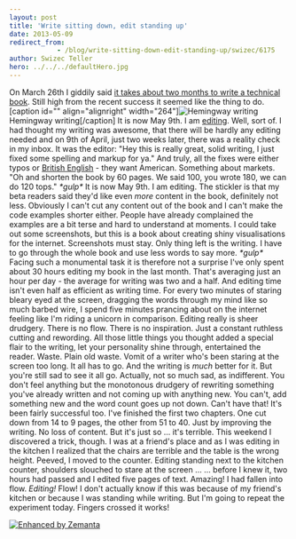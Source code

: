 ```yaml
---
layout: post
title: 'Write sitting down, edit standing up'
date: 2013-05-09
redirect_from: 
            - /blog/write-sitting-down-edit-standing-up/swizec/6175
author: Swizec Teller
hero: ../../../defaultHero.jpg
---
```

On March 26th I giddily said [it takes about two months to write a technical book](http://swizec.com/blog/it-takes-about-two-months-to-write-a-technical-book/swizec/6076). Still high from the recent success it seemed like the thing to do. \[caption id="" align="alignright" width="264"]![Hemingway writing](http://images.elephantjournal.com/wp-content/uploads/2010/04/Picture-359.png "Hemingway writing") Hemingway writing\[/caption] It is now May 9th. I am [editing](http://en.wikipedia.org/wiki/Film_editing "Film editing"). Well, sort of. I had thought my writing was awesome, that there will be hardly any editing needed and on 9th of April, just two weeks later, there was a reality check in my inbox. It was the editor: "Hey this is really great, solid writing, I just fixed some spelling and markup for ya." And truly, all the fixes were either typos or [British English](http://en.wikipedia.org/wiki/British_English "British English") - they want American. Something about markets. "Oh and shorten the book by 60 pages. We said 100, you wrote 180, we can do 120 tops." _\*gulp\*_ It is now May 9th. I am editing. The stickler is that my beta readers said they'd like even _more_ content in the book, definitely not less. Obviously I can't cut any content out of the book and I can't make the code examples shorter either. People have already complained the examples are a bit terse and hard to understand at moments. I could take out some screenshots, but this is a book about creating shiny visualisations for the internet. Screenshots must stay. Only thing left is the writing. I have to go through the whole book and use less words to say more. _\*gulp\*_ Facing such a monumental task it is therefore not a surprise I've only spent about 30 hours editing my book in the last month. That's averaging just an hour per day - the average for writing was two and a half. And editing time isn't even half as efficient as writing time. For every two minutes of staring bleary eyed at the screen, dragging the words through my mind like so much barbed wire, I spend five minutes prancing about on the internet feeling like I'm riding a unicorn in comparison. Editing really is sheer drudgery. There is no flow. There is no inspiration. Just a constant ruthless cutting and rewording. All those little things you thought added a special flair to the writing, let your personality shine through, entertained the reader. Waste. Plain old waste. Vomit of a writer who's been staring at the screen too long. It all has to go. And the writing is _much_ better for it. But you're still sad to see it all go. Actually, not so much sad, as indifferent. You don't feel anything but the monotonous drudgery of rewriting something you've already written and not coming up with anything new. You can't, add something new and the word count goes up not down. Can't have that! It's been fairly successful too. I've finished the first two chapters. One cut down from 14 to 9 pages, the other from 51 to 40. Just by improving the writing. No loss of content. But it's just so ... it's terrible. This weekend I discovered a trick, though. I was at a friend's place and as I was editing in the kitchen I realized that the chairs are terrible and the table is the wrong height. Peeved, I moved to the counter. Editing standing next to the kitchen counter, shoulders slouched to stare at the screen ... ... before I knew it, two hours had passed and I edited five pages of text. Amazing! I had fallen into flow. _Editing!_ Flow! I don't actually know if this was because of my friend's kitchen or because I was standing while writing. But I'm going to repeat the experiment today. Fingers crossed it works!

[![Enhanced by Zemanta](http://img.zemanta.com/zemified_e.png?x-id=1c1fccc8-b519-4743-bf53-a2da2f56481a)](http://www.zemanta.com/?px "Enhanced by Zemanta")
